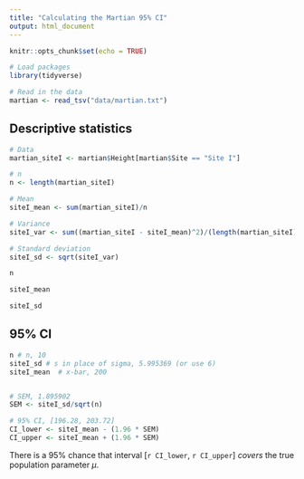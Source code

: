 ```yaml
---
title: "Calculating the Martian 95% CI"
output: html_document
---
```


```r
knitr::opts_chunk$set(echo = TRUE)

# Load packages
library(tidyverse)

# Read in the data
martian <- read_tsv("data/martian.txt")
```

## Descriptive statistics

```r
# Data
martian_siteI <- martian$Height[martian$Site == "Site I"]

# n
n <- length(martian_siteI)

# Mean
siteI_mean <- sum(martian_siteI)/n

# Variance
siteI_var <- sum((martian_siteI - siteI_mean)^2)/(length(martian_siteI) - 1)

# Standard deviation
siteI_sd <- sqrt(siteI_var)

```

```r
n
```


```r
siteI_mean
```
```r
siteI_sd
```

## 95% CI

```r
n # n, 10
siteI_sd # s in place of sigma, 5.995369 (or use 6)
siteI_mean  # x-bar, 200


# SEM, 1.895902
SEM <- siteI_sd/sqrt(n)

# 95% CI, [196.28, 203.72]
CI_lower <- siteI_mean - (1.96 * SEM)
CI_upper <- siteI_mean + (1.96 * SEM)

```

There is a 95% chance that interval [`r CI_lower`, `r CI_upper`] _covers_ the true population parameter $\mu$.



